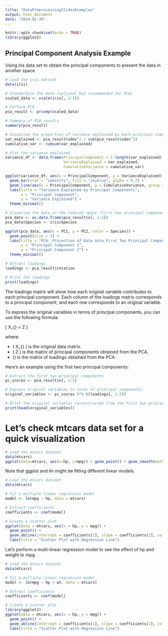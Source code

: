 ```yaml
---
title: "DataPreprocessingSlidesExamples"
output: html_document
date: "2024-01-30"
---
```


```r
knitr::opts_chunk$set(echo = TRUE)
library(ggplot2)
```

## Principal Component Analysis Example

Using iris data set to obtain the principal components to present the data in another space

```r
# Load the iris dataset
data(iris)

# Standardize the data (optional but recommended for PCA)
scaled_data <- scale(iris[, 1:4])

# Perform PCA
pca_result <- prcomp(scaled_data)

# Summary of PCA results
summary(pca_result)

# Visualize the proportion of variance explained by each principal component
var_explained <- pca_result$sdev^2 / sum(pca_result$sdev^2)
cumulative_var <- cumsum(var_explained)

# Plot the variance explained
variance_df <- data.frame(PrincipalComponent = 1:length(var_explained), 
                          VarianceExplained = var_explained,
                          CumulativeVariance = cumulative_var)

ggplot(variance_df, aes(x = PrincipalComponent, y = VarianceExplained)) +
  geom_bar(stat = "identity", fill = "skyblue", alpha = 0.7) +
  geom_line(aes(x = PrincipalComponent, y = CumulativeVariance, group = 1), color = "red") +
  labs(title = "Variance Explained by Principal Components",
       x = "Principal Component",
       y = "Variance Explained") +
  theme_minimal()

# Visualize the data in the reduced space (first two principal components)
pca_data <- as.data.frame(pca_result$x[, 1:2])
pca_data$Species <- iris$Species

ggplot(pca_data, aes(x = PC1, y = PC2, color = Species)) +
  geom_point(size = 3) +
  labs(title = "PCA: Projection of Data onto First Two Principal Components",
       x = "Principal Component 1",
       y = "Principal Component 2") +
  theme_minimal()
```

```r
# Extract loadings
loadings <- pca_result$rotation

# Print the loadings
print(loadings)
```
The loadings matrix will show how each original variable contributes to each principal component. Each column of the loadings matrix corresponds to a principal component, and each row corresponds to an original variable.


To express the original variables in terms of principal components, you can use the following formula:

\[ X_{\text{original}} = Z \times \text{Loadings} \]

where:

- \( X_{\text{original}} \) is the original data matrix.
- \( Z \) is the matrix of principal components obtained from the PCA.
- \(\text{Loadings}\) is the matrix of loadings obtained from the PCA.

Here's an example using the first two principal components:

```r
# Extract the first two principal components
pc_scores <- pca_result$x[, 1:2]

# Express original variables in terms of principal components
original_variables <- pc_scores %*% t(loadings[, 1:2])

# Print the original variables reconstructed from the first two principal components
print(head(original_variables))
```

# Let's check mtcars data set for a quick visualization

```r
# Load the mtcars dataset
data(mtcars)
ggplot(data=mtcars, aes(x=hp, y=mpg)) + geom_point() + geom_smooth(method = lm)
```

Note that ggplot and *lm* might be fitting different linear models. 

```r
# Load the mtcars dataset
data(mtcars)

# Fit a multiple linear regression model
model <- lm(mpg ~ hp, data = mtcars)

# Extract coefficients
coefficients <- coef(model)

# Create a scatter plot
ggplot(data = mtcars, aes(x = hp, y = mpg)) +
  geom_point() +
  geom_abline(intercept = coefficients[1], slope = coefficients[2], color = "red") +
  labs(title = "Scatter Plot with Regression Line")

```

Let's perform a multi-linear regression model to see the effect of hp and weight to mpg.
```r
# Load the mtcars dataset
data(mtcars)

# Fit a multiple linear regression model
model <- lm(mpg ~ hp + wt, data = mtcars)

# Extract coefficients
coefficients <- coef(model)

# Create a scatter plot
library(ggplot2)
ggplot(data = mtcars, aes(x = hp, y = mpg)) +
  geom_point() +
  geom_abline(intercept = coefficients[1], slope = coefficients[2], color = "red") +
  labs(title = "Scatter Plot with Regression Line")


```
